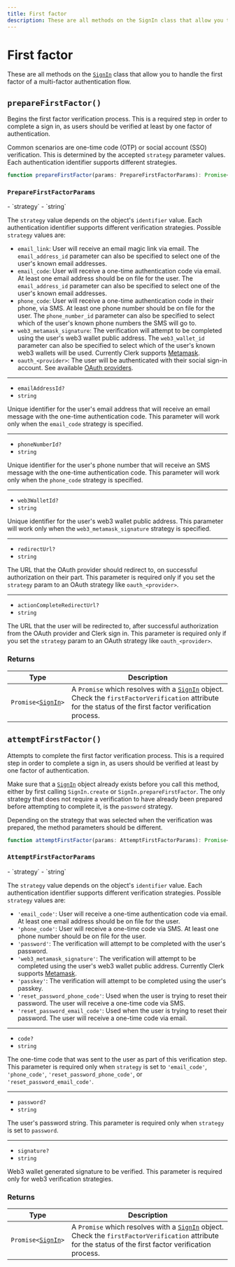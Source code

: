 ```yaml
---
title: First factor
description: These are all methods on the SignIn class that allow you to handle the first factor of a multi-factor authentication flow.
---
```


# First factor

These are all methods on the [`SignIn`](/docs/references/javascript/sign-in/sign-in) class that allow you to handle the first factor of a multi-factor authentication flow.

## `prepareFirstFactor()`

Begins the first factor verification process. This is a required step in order to complete a sign in, as users should be verified at least by one factor of authentication.

Common scenarios are one-time code (OTP) or social account (SSO) verification. This is determined by the accepted `strategy` parameter values. Each authentication identifier supports different strategies.

```typescript
function prepareFirstFactor(params: PrepareFirstFactorParams): Promise<SignIn>
```

### `PrepareFirstFactorParams`

<Properties>
  - `strategy`
  - `string`

  The `strategy` value depends on the object's `identifier` value. Each authentication identifier supports different verification strategies. Possible `strategy` values are:

  - `email_link`: User will receive an email magic link via email. The `email_address_id` parameter can also be specified to select one of the user's known email addresses.
  - `email_code`: User will receive a one-time authentication code via email. At least one email address should be on file for the user. The `email_address_id` parameter can also be specified to select one of the user's known email addresses.
  - `phone_code`: User will receive a one-time authentication code in their phone, via SMS. At least one phone number should be on file for the user. The `phone_number_id` parameter can also be specified to select which of the user's known phone numbers the SMS will go to.
  - `web3_metamask_signature`: The verification will attempt to be completed using the user's web3 wallet public address. The `web3_wallet_id` parameter can also be specified to select which of the user's known web3 wallets will be used. Currently Clerk supports [Metamask](https://metamask.io/).
  - `oauth_<provider>`: The user will be authenticated with their social sign-in account. See available [OAuth providers](/docs/references/javascript/types/oauth#o-auth-provider).

  ---

  - `emailAddressId?`
  - `string`

  Unique identifier for the user's email address that will receive an email message with the one-time authentication code. This parameter will work only when the `email_code` strategy is specified.

  ---

  - `phoneNumberId?`
  - `string`

  Unique identifier for the user's phone number that will receive an SMS message with the one-time authentication code. This parameter will work only when the `phone_code` strategy is specified.

  ---

  - `web3WalletId?`
  - `string`

  Unique identifier for the user's web3 wallet public address. This parameter will work only when the `web3_metamask_signature` strategy is specified.

  ---

  - `redirectUrl?`
  - `string`

  The URL that the OAuth provider should redirect to, on successful authorization on their part. This parameter is required only if you set the `strategy` param to an OAuth strategy like `oauth_<provider>`.

  ---

  - `actionCompleteRedirectUrl?`
  - `string`

  The URL that the user will be redirected to, after successful authorization from the OAuth provider and Clerk sign in. This parameter is required only if you set the `strategy` param to an OAuth strategy like `oauth_<provider>`.
</Properties>

### Returns

| Type | Description |
| - | - |
| <code>Promise\<[SignIn][signin-ref]></code> | A `Promise` which resolves with a [`SignIn`][signin-ref] object. Check the `firstFactorVerification` attribute for the status of the first factor verification process. |

## `attemptFirstFactor()`

Attempts to complete the first factor verification process. This is a required step in order to complete a sign in, as users should be verified at least by one factor of authentication.

Make sure that a [`SignIn`][signin-ref] object already exists before you call this method, either by first calling `SignIn.create` or `SignIn.prepareFirstFactor`. The only strategy that does not require a verification to have already been prepared before attempting to complete it, is the `password` strategy.

Depending on the strategy that was selected when the verification was prepared, the method parameters should be different.

```typescript
function attemptFirstFactor(params: AttemptFirstFactorParams): Promise<SignIn>
```

### `AttemptFirstFactorParams`

<Properties>
  - `strategy`
  - `string`

  The `strategy` value depends on the object's `identifier` value. Each authentication identifier supports different verification strategies. Possible `strategy` values are:

  - `'email_code'`: User will receive a one-time authentication code via email. At least one email address should be on file for the user.
  - `'phone_code'`: User will receive a one-time code via SMS. At least one phone number should be on file for the user.
  - `'password'`: The verification will attempt to be completed with the user's password.
  - `'web3_metamask_signature'`: The verification will attempt to be completed using the user's web3 wallet public address. Currently Clerk supports [Metamask](https://metamask.io/).
  - `'passkey'`: The verification will attempt to be completed using the user's passkey.
  - `'reset_password_phone_code'`: Used when the user is trying to reset their password. The user will receive a one-time code via SMS.
  - `'reset_password_email_code'`: Used when the user is trying to reset their password. The user will receive a one-time code via email.

  ---

  - `code?`
  - `string`

  The one-time code that was sent to the user as part of this verification step. This parameter is required only when `strategy` is set to `'email_code'`, `'phone_code'`, `'reset_password_phone_code'`, or `'reset_password_email_code'`.

  ---

  - `password?`
  - `string`

  The user's password string. This parameter is required only when `strategy` is set to `password`.

  ---

  - `signature?`
  - `string`

  Web3 wallet generated signature to be verified. This parameter is required only for web3 verification strategies.
</Properties>

### Returns

| Type | Description |
| - | - |
| <code>Promise\<[SignIn][signin-ref]></code> | A `Promise` which resolves with a [`SignIn`][signin-ref] object. Check the `firstFactorVerification` attribute for the status of the first factor verification process. |

[signin-ref]: /docs/references/javascript/sign-in/sign-in
